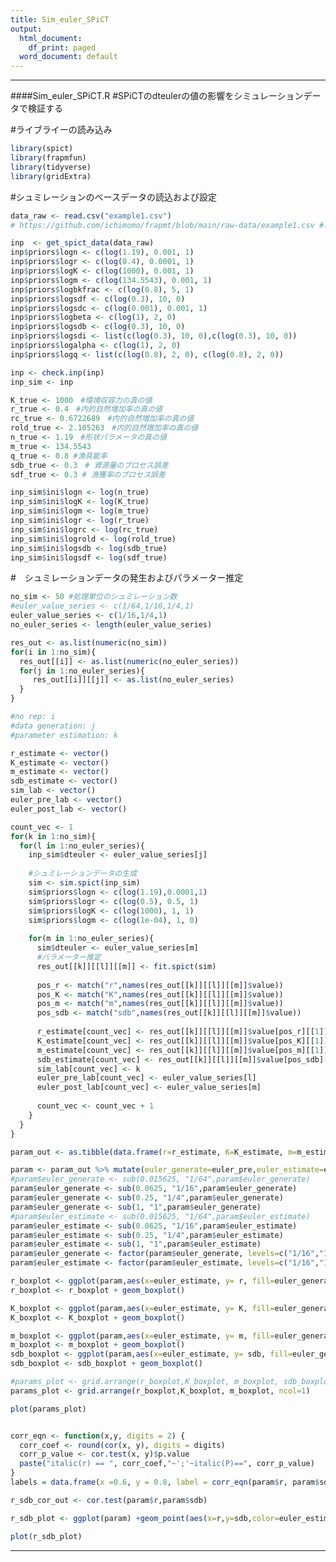 ```yaml
---
title: Sim_euler_SPiCT
output:
  html_document:
    df_print: paged
  word_document: default
---
```


-----

####Sim_euler_SPiCT.R
#SPiCTのdteulerの値の影響をシミュレーションデータで検証する

#ライブライーの読み込み

```r
library(spict)
library(frapmfun)
library(tidyverse)
library(gridExtra)
```

#シュミレーションのベースデータの読込および設定

```r
data_raw <- read.csv("example1.csv") 
# https://github.com/ichimomo/frapmt/blob/main/raw-data/example1.csv #オリジナルデポジット

inp  <- get_spict_data(data_raw)
inp$priors$logn <- c(log(1.19), 0.001, 1)
inp$priors$logr <- c(log(0.4), 0.0001, 1)
inp$priors$logK <- c(log(1000), 0.001, 1)
inp$priors$logm <- c(log(134.5543), 0.001, 1)
inp$priors$logbkfrac <- c(log(0.8), 5, 1)
inp$priors$logsdf <- c(log(0.3), 10, 0)
inp$priors$logsdc <- c(log(0.001), 0.001, 1)
inp$priors$logbeta <- c(log(1), 2, 0)
inp$priors$logsdb <- c(log(0.3), 10, 0)
inp$priors$logsdi <- list(c(log(0.3), 10, 0),c(log(0.3), 10, 0))
inp$priors$logalpha <- c(log(1), 2, 0)
inp$priors$logq <- list(c(log(0.8), 2, 0), c(log(0.8), 2, 0))

inp <- check.inp(inp)
inp_sim <- inp

K_true <- 1000　#環境収容力の真の値
r_true <- 0.4　#内的自然増加率の真の値
rc_true <- 0.6722689　#内的自然増加率の真の値
rold_true <- 2.105263　#内的自然増加率の真の値
n_true <- 1.19　#形状パラメータの真の値
m_true <- 134.5543
q_true <- 0.8 #漁具能率
sdb_true <- 0.3　# 資源量のプロセス誤差
sdf_true <- 0.3 # 漁獲率のプロセス誤差

inp_sim$ini$logn <- log(n_true)
inp_sim$ini$logK <- log(K_true)
inp_sim$ini$logm <- log(m_true)
inp_sim$ini$logr <- log(r_true)
inp_sim$ini$logrc <- log(rc_true)
inp_sim$ini$logrold <- log(rold_true)
inp_sim$ini$logsdb <- log(sdb_true)
inp_sim$ini$logsdf <- log(sdf_true)

```

#　シュミレーションデータの発生およびパラメーター推定

```r
no_sim <- 50 #処理単位のシュミレーション数
#euler_value_series <- c(1/64,1/16,1/4,1)
euler_value_series <- c(1/16,1/4,1)
no_euler_series <- length(euler_value_series)

res_out <- as.list(numeric(no_sim))
for(i in 1:no_sim){
  res_out[[i]] <- as.list(numeric(no_euler_series))
  for(j in 1:no_euler_series){
     res_out[[i]][[j]] <- as.list(no_euler_series)
  }
}

#no rep: i
#data generation: j
#parameter estimation: k

r_estimate <- vector()
K_estimate <- vector()
m_estimate <- vector()
sdb_estimate <- vector()
sim_lab <- vector()
euler_pre_lab <- vector()
euler_post_lab <- vector()

count_vec <- 1
for(k in 1:no_sim){
  for(l in 1:no_euler_series){
    inp_sim$dteuler <- euler_value_series[j]
    
    #シュミレーションデータの生成  
    sim <- sim.spict(inp_sim)
    sim$priors$logn <- c(log(1.19),0.0001,1)
    sim$priors$logr <- c(log(0.5), 0.5, 1)
    sim$priors$logK <- c(log(1000), 1, 1)
    sim$priors$logm <- c(log(1e-04), 1, 0)
    
    for(m in 1:no_euler_series){
      sim$dteuler <- euler_value_series[m]
      #パラメーター推定
      res_out[[k]][[l]][[m]] <- fit.spict(sim)
      
      pos_r <- match("r",names(res_out[[k]][[l]][[m]]$value))
      pos_K <- match("K",names(res_out[[k]][[l]][[m]]$value))
      pos_m <- match("m",names(res_out[[k]][[l]][[m]]$value))
      pos_sdb <- match("sdb",names(res_out[[k]][[l]][[m]]$value))
      
      r_estimate[count_vec] <- res_out[[k]][[l]][[m]]$value[pos_r][[1]]
      K_estimate[count_vec] <- res_out[[k]][[l]][[m]]$value[pos_K][[1]]
      m_estimate[count_vec] <- res_out[[k]][[l]][[m]]$value[pos_m][[1]]
      sdb_estimate[count_vec] <- res_out[[k]][[l]][[m]]$value[pos_sdb][[1]]
      sim_lab[count_vec] <- k
      euler_pre_lab[count_vec] <- euler_value_series[l]
      euler_post_lab[count_vec] <- euler_value_series[m]
    
      count_vec <- count_vec + 1
    }
  }
}

param_out <- as.tibble(data.frame(r=r_estimate, K=K_estimate, m=m_estimate,sdb=sdb_estimate,sim=sim_lab,euler_pre=euler_pre_lab,euler_post=euler_post_lab))

param <- param_out %>% mutate(euler_generate=euler_pre,euler_estimate=euler_post)
#param$euler_generate <- sub(0.015625, "1/64",param$euler_generate)
param$euler_generate <- sub(0.0625, "1/16",param$euler_generate)
param$euler_generate <- sub(0.25, "1/4",param$euler_generate)
param$euler_generate <- sub(1, "1",param$euler_generate)
#param$euler_estimate <- sub(0.015625, "1/64",param$euler_estimate)
param$euler_estimate <- sub(0.0625, "1/16",param$euler_estimate)
param$euler_estimate <- sub(0.25, "1/4",param$euler_estimate)
param$euler_estimate <- sub(1, "1",param$euler_estimate)
param$euler_generate <- factor(param$euler_generate, levels=c("1/16","1/4","1"))
param$euler_estimate <- factor(param$euler_estimate, levels=c("1/16","1/4","1"))
```

```r
r_boxplot <- ggplot(param,aes(x=euler_estimate, y= r, fill=euler_generate)) + ylim(0,2) + labs(x= "Time step") + facet_wrap(.~euler_generate)
r_boxplot <- r_boxplot + geom_boxplot()

K_boxplot <- ggplot(param,aes(x=euler_estimate, y= K, fill=euler_generate)) + labs(x= "Time step") + facet_wrap(.~euler_generate)
K_boxplot <- K_boxplot + geom_boxplot()

m_boxplot <- ggplot(param,aes(x=euler_estimate, y= m, fill=euler_generate)) + labs(x= "Time step") + facet_wrap(.~euler_generate)
m_boxplot <- m_boxplot + geom_boxplot()
sdb_boxplot <- ggplot(param,aes(x=euler_estimate, y= sdb, fill=euler_generate))
sdb_boxplot <- sdb_boxplot + geom_boxplot()

#params_plot <- grid.arrange(r_boxplot,K_boxplot, m_boxplot, sdb_boxplot, ncol=2)
params_plot <- grid.arrange(r_boxplot,K_boxplot, m_boxplot, ncol=1)

plot(params_plot)


corr_eqn <- function(x,y, digits = 2) {
  corr_coef <- round(cor(x, y), digits = digits)
  corr_p_value <- cor.test(x, y)$p.value
  paste("italic(r) == ", corr_coef,"~';'~italic(P)==", corr_p_value)
}
labels = data.frame(x =0.6, y = 0.8, label = corr_eqn(param$r, param$sdb))

r_sdb_cor_out <- cor.test(param$r,param$sdb)

r_sdb_plot <- ggplot(param) +geom_point(aes(x=r,y=sdb,color=euler_estimate,shape=euler_generate)) + labs(y="sigma_B") + geom_text(data = labels, aes(x = x, y = y,label = label), parse = TRUE) + xlim(0,2) + ylim(0,1)

plot(r_sdb_plot)
```




-----
